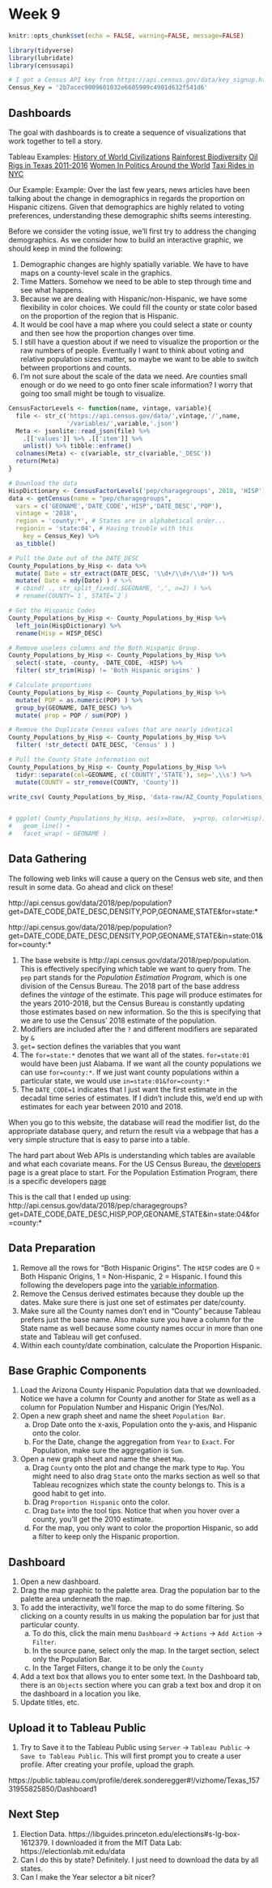 # Week 9

```r
knitr::opts_chunk$set(echo = FALSE, warning=FALSE, message=FALSE)
```
```r
library(tidyverse)
library(lubridate)
library(censusapi)

# I got a Census API key from https://api.census.gov/data/key_signup.html 
Census_Key = '2b7acec9009601032e6605909c4901d632f541d6'

```

## Dashboards

The goal with dashboards is to create a sequence of visualizations that work together to tell a story. 

Tableau Examples:
[History of World Civilizations](https://public.tableau.com/en-us/gallery/history-world?tab=featured&topic=greatest-hits)
[Rainforest Biodiversity](https://public.tableau.com/en-us/gallery/tale-rainforest?tab=featured&topic=greatest-hits)
[Oil Rigs in Texas 2011-2016](https://public.tableau.com/en-us/gallery/texan-oil-rigs?tab=featured&topic=greatest-hits)
[Women In Politics Around the World](https://public.tableau.com/en-us/gallery/women-politics-0?tab=featured&topic=greatest-hits)
[Taxi Rides in NYC](https://public.tableau.com/en-us/gallery/new-york-taxis?tab=featured&topic=greatest-hits)


Our Example:
Example: Over the last few years, news articles have been talking about the change in demographics in regards the proportion on Hispanic citizens. Given that demographics are highly related to voting preferences, understanding these demographic shifts seems interesting.

Before we consider the voting issue, we'll first try to address the changing demographics. As we consider how to build an interactive graphic, we should keep in mind the following:

1. Demographic changes are highly spatially variable. We have to have maps on a county-level scale in the graphics.
2. Time Matters. Somehow we need to be able to step through time and see what happens.
3. Because we are dealing with Hispanic/non-Hispanic, we have some flexibility in color choices. We could fill the county or state color based on the proportion of the region that is Hispanic.
4. It would be cool have a map where you could select a state or county and then see how the proportion changes over time.
5. I still have a question about if we need to visualize the proportion or the raw numbers of people. Eventually I want to think about voting and relative population sizes matter, so maybe we want to be able to switch between proportions and counts.
6. I'm not sure about the scale of the data we need. Are counties small enough or do we need to go onto finer scale information? I worry that going too small might be tough to visualize.


```r
CensusFactorLevels <- function(name, vintage, variable){
  file <- str_c('https://api.census.gov/data/',vintage,'/',name,
                '/variables/',variable,'.json')
  Meta <- jsonlite::read_json(file) %>% 
    .[['values']] %>% .[['item']] %>% 
    unlist() %>% tibble::enframe() 
  colnames(Meta) <- c(variable, str_c(variable,'_DESC'))
  return(Meta)
}

# Download the data
HispDictionary <- CensusFactorLevels('pep/charagegroups', 2018, 'HISP')
data <- getCensus(name = "pep/charagegroups",
  vars = c('GEONAME','DATE_CODE','HISP','DATE_DESC','POP'),
  vintage = '2018',
  region = 'county:*', # States are in alphabetical order...
  regionin = 'state:04', # Having trouble with this
	key = Census_Key) %>%
  as_tibble()

# Pull the Date out of the DATE_DESC 
County_Populations_by_Hisp <- data %>%
  mutate( Date = str_extract(DATE_DESC, '\\d+/\\d+/\\d+')) %>%
  mutate( Date = mdy(Date) ) # %>%
  # cbind( ., str_split_fixed(.$GEONAME, ',', n=2) ) %>%
  # rename(COUNTY=`1`, STATE=`2`) 

# Get the Hispanic Codes
County_Populations_by_Hisp <- County_Populations_by_Hisp %>%
  left_join(HispDictionary) %>%
  rename(Hisp = HISP_DESC) 

# Remove useless columns and the Both Hispanic Group.
County_Populations_by_Hisp <- County_Populations_by_Hisp %>%
  select(-state, -county, -DATE_CODE, -HISP) %>%
  filter( str_trim(Hisp) != 'Both Hispanic origins' )

# Calculate proportions
County_Populations_by_Hisp <- County_Populations_by_Hisp %>%
  mutate( POP = as.numeric(POP) ) %>%
  group_by(GEONAME, DATE_DESC) %>%
  mutate( prop = POP / sum(POP) )

# Remove the Duplicate Census values that are nearly identical
County_Populations_by_Hisp <- County_Populations_by_Hisp %>%
  filter( !str_detect( DATE_DESC, 'Census' ) )

# Pull the County State information out
County_Populations_by_Hisp <- County_Populations_by_Hisp %>% 
  tidyr::separate(col=GEONAME, c('COUNTY','STATE'), sep=',\\s') %>%
  mutate(COUNTY = str_remove(COUNTY, 'County'))

write_csv( County_Populations_by_Hisp, 'data-raw/AZ_County_Populations_by_Hisp.csv' )


# ggplot( County_Populations_by_Hisp, aes(x=Date,  y=prop, color=Hisp)) +
#   geom_line() +
#   facet_wrap( ~ GEONAME )
```


## Data Gathering

The following web links will cause a query on the Census web site, and then result in some data. Go ahead and click on these!

http://api.census.gov/data/2018/pep/population?get=DATE_CODE,DATE_DESC,DENSITY,POP,GEONAME,STATE&for=state:*

http://api.census.gov/data/2018/pep/population?get=DATE_CODE,DATE_DESC,DENSITY,POP,GEONAME,STATE&in=state:01&for=county:*

1. The base website is http://api.census.gov/data/2018/pep/population. This is effectively specifying which table we want to query from. The `pep` part stands for the *Population Estimation Program*, which is one division of the Census Bureau. The 2018 part of the base address defines the *vintage* of the estimate. This page will produce estimates for the years 2010-2018, but the Census Bureau is constantly updating those estimates based on new information. So the this is specifying that we are to use the Census' 2018 estimate of the population.
2. Modifiers are included after the `?` and different modifiers are separated by `&`
3. `get=` section defines the variables that you want 
4. The `for=state:*` denotes that we want all of the states. `for=state:01` would have been just Alabama. If we want all the county populations we can use `for=county:*`. If we just want county populations within a particular state, we would use `in=state:01&for=county:*`
5. The `DATE_CODE=1` indicates that I just want the first estimate in the decadal time series of estimates. If I didn't include this, we'd end up with estimates for each year between 2010 and 2018. 

When you go to this website, the database will read the modifier list, do the appropriate database query, and return the result via a webpage that has a very simple structure that is easy to parse into a table.

The hard part about Web APIs is understanding which tables are available and what each covariate means. For the US Census Bureau, the [developers](https://www.census.gov/developers/) page is a great place to start. For the Population Estimation Program, there is a specific developers [page](https://www.census.gov/data/developers/data-sets/popest-popproj/popest.html)

This is the call that I ended up using:
http://api.census.gov/data/2018/pep/charagegroups?get=DATE_CODE,DATE_DESC,HISP,POP,GEONAME,STATE&in=state:04&for=county:*



## Data Preparation

1. Remove all the rows for "Both Hispanic Origins". The `HISP` codes are 0 = Both Hispanic Origins, 1 = Non-Hispanic, 2 = Hispanic. I found this following the developers page into the [variable information](https://api.census.gov/data/2018/pep/charagegroups/variables/HISP.json).
2. Remove the Census derived estimates because they double up the dates. Make sure there is just one set of estimates per date/county.
3. Make sure all the County names don't end in "County" because Tableau prefers just the base name. Also make sure you have a column for the State name as well because some county names occur in more than one state and Tableau will get confused.
4. Within each county/date combination, calculate the Proportion Hispanic.

## Base Graphic Components

1. Load the Arizona County Hispanic Population data that we downloaded. Notice we have a column for County and another for State as well as a column for Population Number and Hispanic Origin (Yes/No).
2. Open a new graph sheet and name the sheet `Population Bar`. 
    a) Drop Date onto the x-axis, Population onto the y-axis, and Hispanic onto the color.
    b) For the Date, change the aggregation from `Year` to `Exact`. For Population, make sure the aggregation is `Sum`. 
3. Open a new graph sheet and name the sheet `Map`.
    a) Drag `County` onto the plot and change the mark type to `Map`. You might need to also drag `State` onto the marks section as well so that Tableau recognizes which state the county belongs to.  This is a good habit to get into.
    b) Drag `Proportion Hispanic` onto the color. 
    c) Drag `Date` into the tool tips. Notice that when you hover over a county, you'll get the 2010 estimate.
    d) For the map, you only want to color the proportion Hispanic, so add a filter to keep only the Hispanic proportion.
    
## Dashboard

1. Open a new dashboard.
2. Drag the map graphic to the palette area. Drag the population bar to the palette area underneath the map. 
3. To add the interactivity, we'll force the map to do some filtering. So clicking on a county results in us making the population bar for just that particular county. 
    a) To do this, click the main menu `Dashboard` -> `Actions` -> `Add Action` -> `Filter`.
    b) In the source pane, select only the map. In the target section, select only the Population Bar.
    c) In the Target Filters, change it to be only the `County`
4. Add a text box that allows you to enter some text. In the Dashboard tab, there is an `Objects` section where you can grab a text box and drop it on the dashboard in a location you like.
5. Update titles, etc.

## Upload it to Tableau Public

1. Try to Save it to the Tableau Public using `Server` -> `Tableau Public` -> `Save to Tableau Public`. This will first prompt you to create a user profile. After creating your profile, upload the graph. 

https://public.tableau.com/profile/derek.sonderegger#!/vizhome/Texas_15731955825850/Dashboard1



## Next Step
1. Election Data. https://libguides.princeton.edu/elections#s-lg-box-1612379. I downloaded it from the MIT Data Lab: https://electionlab.mit.edu/data
2. Can I do this by state?  Definitely. I just need to download the data by all states.
3. Can I make the Year selector a bit nicer?